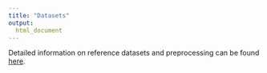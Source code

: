 ```yaml
---
title: "Datasets"
output: 
  html_document
---
```


Detailed information on reference datasets and preprocessing can be found [here](https://almutlue.github.io/batch_dataset/).
